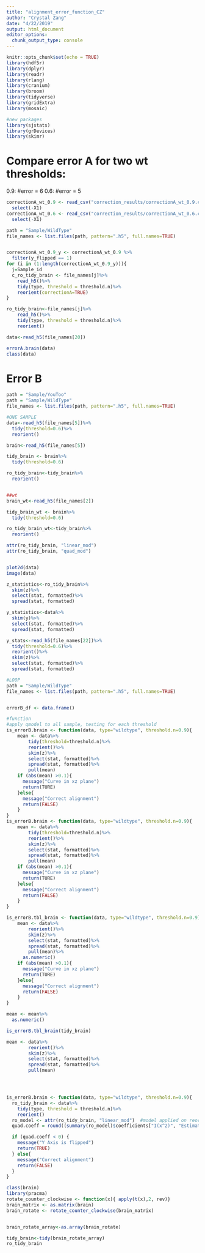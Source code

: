 ```yaml
---
title: "alignment_error_function_CZ"
author: "Crystal Zang"
date: "4/22/2019"
output: html_document
editor_options: 
  chunk_output_type: console
---
```


```r
knitr::opts_chunk$set(echo = TRUE)
library(hdf5r)
library(dplyr)
library(readr)
library(rlang)
library(cranium)
library(broom)
library(tidyverse)
library(gridExtra)
library(mosaic)

#new packages
library(sjstats)
library(grDevices)
library(skimr)
```


# Compare error A for two wt thresholds:
0.9: #error = 6
0.6: #error = 5
```r
correctionA_wt_0.9 <- read_csv("correction_results/correctionA_wt_0.9.csv")%>%
  select(-X1)
correctionA_wt_0.6 <- read_csv("correction_results/correctionA_wt_0.6.csv")%>%
  select(-X1)

path = "Sample/WildType"
file_names <- list.files(path, pattern=".h5", full.names=TRUE)


correctionA_wt_0.9_y <- correctionA_wt_0.9 %>%
  filter(y_flipped == 1)
for (i in (1:length(correctionA_wt_0.9_y))){
  j=Sample_id
  c_ro_tidy_brain <- file_names[j]%>%
    read_h5()%>%
    tidy(type, threshold = threshold.n)%>%
    reorient(correctionA=TRUE)
}

ro_tidy_brain<-file_names[j]%>%
    read_h5()%>%
    tidy(type, threshold = threshold.n)%>%
    reorient()

data<-read_h5(file_names[20])

errorA.brain(data)
class(data)
```


# Error B 
```r
path = "Sample/YouToo"
path = "Sample/WildType"
file_names <- list.files(path, pattern=".h5", full.names=TRUE)

#ONE SAMPLE
data<-read_h5(file_names[5])%>%
  tidy(threshold=0.6)%>%
  reorient()

brain<-read_h5(file_names[5])

tidy_brain <- brain%>%
  tidy(threshold=0.6)

ro_tidy_brain<-tidy_brain%>%
  reorient()


##wt
brain_wt<-read_h5(file_names[2])

tidy_brain_wt <- brain%>%
  tidy(threshold=0.6)

ro_tidy_brain_wt<-tidy_brain%>%
  reorient()

attr(ro_tidy_brain, "linear_mod")
attr(ro_tidy_brain, "quad_mod")


plot2d(data)
image(data)

z_statistics<-ro_tidy_brain%>%
  skim(z)%>%
  select(stat, formatted)%>%
  spread(stat, formatted)

y_statistics<-data%>%
  skim(y)%>%
  select(stat, formatted)%>%
  spread(stat, formatted)

y_stats<-read_h5(file_names[22])%>%
  tidy(threshold=0.6)%>%
  reorient()%>%
  skim(z)%>%
  select(stat, formatted)%>%
  spread(stat, formatted)

#LOOP
path = "Sample/WildType"
file_names <- list.files(path, pattern=".h5", full.names=TRUE)


errorB_df <- data.frame()

#function
#apply qmodel to all sample, testing for each threshold
is_errorB.brain <- function(data, type="wildtype", threshold.n=0.9){
    mean <- data%>%
        tidy(threshold=threshold.n)%>%
        reorient()%>%
        skim(z)%>%
        select(stat, formatted)%>%
        spread(stat, formatted)%>%
        pull(mean)
    if (abs(mean) >0.1){
      message("Curve in xz plane")
      return(TURE)
    }else{
      message("Correct alignment")
      return(FALSE)
    }
}
is_errorB.brain <- function(data, type="wildtype", threshold.n=0.9){
    mean <- data%>%
        tidy(threshold=threshold.n)%>%
        reorient()%>%
        skim(z)%>%
        select(stat, formatted)%>%
        spread(stat, formatted)%>%
        pull(mean)
    if (abs(mean) >0.1){
      message("Curve in xz plane")
      return(TURE)
    }else{
      message("Correct alignment")
      return(FALSE)
    }
}

is_errorB.tbl_brain <- function(data, type="wildtype", threshold.n=0.9){
    mean <- data%>%
        reorient()%>%
        skim(z)%>%
        select(stat, formatted)%>%
        spread(stat, formatted)%>%
        pull(mean)%>%
      as.numeric()
    if (abs(mean) >0.1){
      message("Curve in xz plane")
      return(TURE)
    }else{
      message("Correct alignment")
      return(FALSE)
    }
}

mean <- mean%>%
  as.numeric()

is_errorB.tbl_brain(tidy_brain)

mean <- data%>%
        reorient()%>%
        skim(z)%>%
        select(stat, formatted)%>%
        spread(stat, formatted)%>%
        pull(mean)




is_errorB.brain <- function(data, type="wildtype", threshold.n=0.9){
  ro_tidy_brain <- data%>%
    tidy(type, threshold = threshold.n)%>%
    reorient()
  ro_model <- attr(ro_tidy_brain, "linear_mod")  #model applied on reoriented data
  quad.coeff = round((summary(ro_model)$coefficients["I(x^2)", "Estimate"]), 4)

  if (quad.coeff < 0) {
    message("Y Axis is flipped")
    return(TRUE)
  } else{
    message("Correct alignment")
    return(FALSE)
  }
}

```


```r
class(brain)
library(pracma)
rotate_counter_clockwise <- function(x){ apply(t(x),2, rev)}
brain_matrix <- as.matrix(brain)
brain_rotate <- rotate_counter_clockwise(brain_matrix)


brain_rotate_array<-as.array(brain_rotate)

tidy_brain<-tidy(brain_rotate_array)
ro_tidy_brain

```




